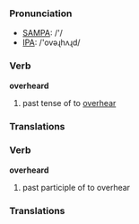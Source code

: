 === Pronunciation ===
*[[w:SAMPA|SAMPA]]: /'/
*[[w:IPA|IPA]]: /'ovəɻhʌɻd/

=== Verb ===

'''overheard'''

# past tense of to [[overhear]]

=== Translations ===

=== Verb ===

'''overheard'''

# past participle of to overhear

=== Translations ===